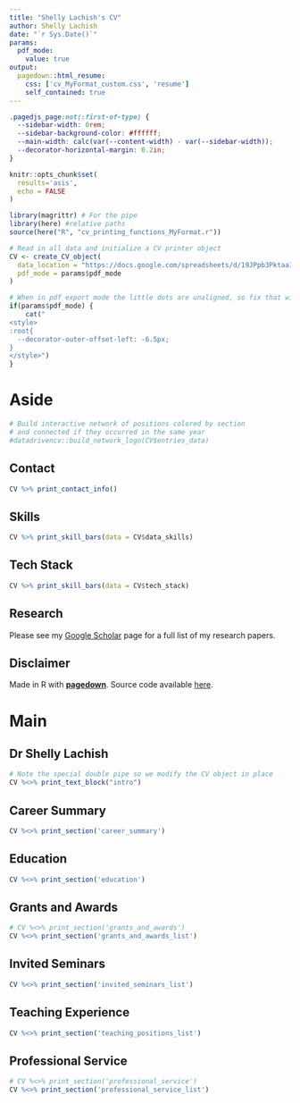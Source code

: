 ```yaml
---
title: "Shelly Lachish's CV"
author: Shelly Lachish
date: "`r Sys.Date()`"
params:
  pdf_mode:
    value: true
output:
  pagedown::html_resume:
    css: ['cv_MyFormat_custom.css', 'resume']
    self_contained: true
---
```


```css
.pagedjs_page:not(:first-of-type) {
  --sidebar-width: 0rem;
  --sidebar-background-color: #ffffff;
  --main-width: calc(var(--content-width) - var(--sidebar-width));
  --decorator-horizontal-margin: 0.2in;
}
```

```r
knitr::opts_chunk$set(
  results='asis', 
  echo = FALSE
)

library(magrittr) # For the pipe
library(here) #relative paths
source(here("R", "cv_printing_functions_MyFormat.r"))

# Read in all data and initialize a CV printer object
CV <- create_CV_object(
  data_location = "https://docs.google.com/spreadsheets/d/19JPpb3PktaaIKQ5-f0bvnld0a72E-fksc0VlZe6vAaw",  
  pdf_mode = params$pdf_mode
)

```


```r
# When in pdf export mode the little dots are unaligned, so fix that with some conditional CSS.
if(params$pdf_mode) {
    cat("
<style>
:root{
  --decorator-outer-offset-left: -6.5px;
}
</style>")
}
```

Aside
================================================================================

```r
# Build interactive network of positions colored by section
# and connected if they occurred in the same year
#datadrivencv::build_network_logo(CV$entries_data)
```


Contact {#contact .specialcontact}
--------------------------------------------------------------------------------

```r
CV %>% print_contact_info()
```


<!-- # ```{r view_download} -->
<!-- if(params$pdf_mode){ -->
<!--   cat("View this CV online [here](https://www.shellyl.me/ShellyL_CV.html)") -->
<!-- } else { -->
<!--   cat("[<i class='fas fa-download'></i> Download a PDF of this CV](https://github.com/shellylac/CV_datadrivencv/blob/master/cv_versions/ShellyL_CV.pdf)") -->
<!-- } -->
<!-- ``` -->

Skills {#dataskills}
--------------------------------------------------------------------------------

```r
CV %>% print_skill_bars(data = CV$data_skills)
```

Tech Stack {#techstack}
--------------------------------------------------------------------------------

```r
CV %>% print_skill_bars(data = CV$tech_stack)
```

Research
--------------------------------------------------------------------------------
Please see my [Google Scholar](https://scholar.google.co.uk/citations?user=mt4I9G0AAAAJ&hl=en) page for a full list of my research papers.


Disclaimer {#disclaimer}
--------------------------------------------------------------------------------
Made in R with [**pagedown**](https://github.com/rstudio/pagedown).
Source code available [here](https://github.com/shellylac/CV_datadrivencv).
<!-- Last updated on `r Sys.Date()`. -->


Main
================================================================================

Dr Shelly Lachish {#title}
--------------------------------------------------------------------------------

```r
# Note the special double pipe so we modify the CV object in place
CV %<>% print_text_block("intro") 
```


Career Summary {data-icon=laptop}
--------------------------------------------------------------------------------

```r
CV %<>% print_section('career_summary')
```

Education {data-icon=graduation-cap data-concise=true}
--------------------------------------------------------------------------------

```r
CV %<>% print_section('education')
```

Grants and Awards  {data-icon=medal}
--------------------------------------------------------------------------------

```r
# CV %<>% print_section('grants_and_awards')
CV %<>% print_section('grants_and_awards_list')

```

Invited Seminars  {data-icon=comments}
--------------------------------------------------------------------------------

```r
CV %<>% print_section('invited_seminars_list')
```

Teaching Experience {data-icon=chalkboard-teacher}
--------------------------------------------------------------------------------

```r
CV %<>% print_section('teaching_positions_list')
```

Professional Service  {data-icon=group}
--------------------------------------------------------------------------------

```r
# CV %<>% print_section('professional_service')
CV %<>% print_section('professional_service_list')
```

<!-- Media  {data-icon=newspaper} -->
<!-- -------------------------------------------------------------------------------- -->

<!-- ```{r press} -->
<!-- CV %<>% print_section('about_me_press') -->
<!-- ``` -->